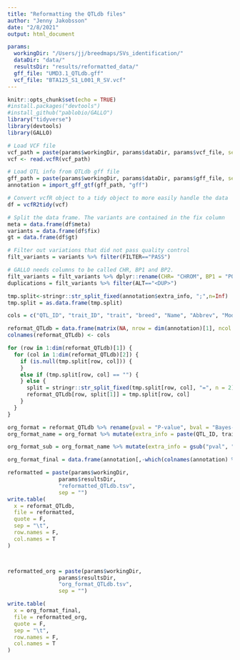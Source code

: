 ```yaml
---
title: "Reformatting the QTLdb files"
author: "Jenny Jakobsson"
date: "2/8/2021"
output: html_document

params: 
  workingDir: "/Users/jj/breedmaps/SVs_identification/"
  dataDir: "data/"
  resultsDir: "results/reformatted_data/"
  gff_file: "UMD3.1_QTLdb.gff"
  vcf_file: "BTA125_S1_L001_R_SV.vcf"
---
```


```r
knitr::opts_chunk$set(echo = TRUE)
#install.packages("devtools")
#install_github("pablobio/GALLO")
library("tidyverse")
library(devtools)
library(GALLO)

```

```r
# Load VCF file
vcf_path = paste(params$workingDir, params$dataDir, params$vcf_file, sep="")
vcf <- read.vcfR(vcf_path)

# Load QTL info from QTLdb gff file
gff_path = paste(params$workingDir, params$dataDir, params$gff_file, sep="")
annotation = import_gff_gtf(gff_path, "gff")

# Convert vcfR object to a tidy object to more easily handle the data
df = vcfR2tidy(vcf)

# Split the data frame. The variants are contained in the fix column
meta = data.frame(df$meta)
variants = data.frame(df$fix)
gt = data.frame(df$gt)

# Filter out variations that did not pass quality control
filt_variants = variants %>% filter(FILTER=="PASS")

# GALLO needs columns to be called CHR, BP1 and BP2.
filt_variants = filt_variants %>% dplyr::rename(CHR= "CHROM", BP1 = "POS", BP2="END")
duplications = filt_variants %>% filter(ALT=="<DUP>")

```


```r
tmp.split<-stringr::str_split_fixed(annotation$extra_info, ";",n=Inf)
tmp.split = as.data.frame(tmp.split)

cols = c("QTL_ID", "trait_ID", "trait", "breed", "Name", "Abbrev", "Model", "Test_Base", "PUBMED_ID", "P-value", "Bayes-value", "Flank_Markers", "Variance", "VTO_name", "PTO_name", "CMO_name", "Map_Type", "Model", "Test_Base", "peak_cM", "Significance", "Dominance_Effect", "Additive_Effect", "gene_ID", "gene_IDsrc", "F-Stat", "Likelihood_Ratio")

reformat_QTLdb = data.frame(matrix(NA, nrow = dim(annotation)[1], ncol = length(cols)))
colnames(reformat_QTLdb) <- cols

for (row in 1:dim(reformat_QTLdb)[1]) {
  for (col in 1:dim(reformat_QTLdb)[2]) {
    if (is.null(tmp.split[row, col])) {
    }
    else if (tmp.split[row, col] == "") {
    } else {
      split = stringr::str_split_fixed(tmp.split[row, col], "=", n = 2)
      reformat_QTLdb[row, split[1]] = tmp.split[row, col]
    }
  }
}

```

```r
org_format = reformat_QTLdb %>% rename(pval = "P-value", bval = "Bayes-value", fstat = "F-Stat")
org_format_name = org_format %>% mutate(extra_info = paste(QTL_ID, trait_ID, trait, breed, Name, Abbrev, Model, Test_Base, PUBMED_ID, pval, bval, Flank_Markers, Variance, VTO_name, PTO_name, CMO_name, Map_Type, Model, Test_Base, peak_cM, Significance, Dominance_Effect, Additive_Effect, gene_ID, gene_IDsrc, fstat, Likelihood_Ratio, sep=";")) %>% dplyr::select(extra_info)

org_format_sub = org_format_name %>% mutate(extra_info = gsub("pval", "P-value", extra_info))%>% mutate(extra_info = gsub("bval", "Bayes-value", extra_info)) %>% mutate(extra_info = gsub("fstat", "F-Stat", extra_info))

org_format_final = data.frame(annotation[,-which(colnames(annotation) %in% "extra_info")], org_format_sub)

```

```r
reformatted = paste(params$workingDir,
                params$resultsDir,
                "reformatted_QTLdb.tsv",
                sep = "")
write.table(
  x = reformat_QTLdb,
  file = reformatted,
  quote = F,
  sep = "\t",
  row.names = F,
  col.names = T
)



reformatted_org = paste(params$workingDir,
                params$resultsDir,
                "org_format_QTLdb.tsv",
                sep = "")

write.table(
  x = org_format_final,
  file = reformatted_org,
  quote = F,
  sep = "\t",
  row.names = F,
  col.names = T
)

```



